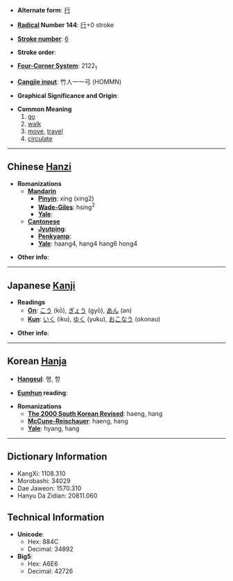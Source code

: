 * '''Alternate form''': [[行]]

* '''[[Wiktionary:Chinese radical index| Radical]] Number 144''': [[Wiktionary:Chinese radical index 行|行]]+0 stroke

* '''[[Wiktionary:Chinese total strokes index|Stroke number]]''': [[Wiktionary:Chinese total strokes index 6|6]]

* '''Stroke order''': 

* '''[[Wiktionary:Chinese four corner index|Four-Corner System]]''': 2122<sub>1</sub>

* '''[[Wiktionary:Chinese Cangjie index|Cangjie input]]''': 竹人一一弓 (HOMMN)

* '''Graphical Significance and Origin''': 

* '''Common Meaning'''
*#[[go]]
*# [[walk]]
*# [[move]], [[travel]]
*# [[circulate]]

----

== Chinese [[Hanzi]] ==

* '''Romanizations'''
** '''[[Mandarin]]'''
*** '''[[Pinyin]]''': xíng (xing2)
*** '''[[Wade-Giles]]''': hsing<sup>2</sup>
*** '''[[Yale]]''': 
** '''[[Cantonese]]'''
*** '''[[Jyutping]]''':
*** '''[[Penkyamp]]''': 
*** '''[[Yale]]''': haang4, hang4 hang6 hong4

* '''Other info''': 

----

== Japanese [[Kanji]] ==

* '''Readings'''
** '''[[On]]''': [[こう]] (kō), [[ぎょう]] (gyō), [[あん]] (an)
** '''[[Kun]]''': [[いく]] (iku), [[ゆく]] (yuku), [[おこなう]] (okonau)

* '''Other info''':  

----

== Korean [[Hanja]] ==

* '''[[Hangeul]]''': 행, 항

* '''[[Eumhun]] reading''': 

* '''Romanizations'''
** '''[[The 2000 South Korean Revised Romanization|The 2000 South Korean Revised]]''': haeng, hang
** '''[[McCune-Reischauer]]''': haeng, hang
** '''[[Yale]]''': hyang, hang

----

== Dictionary Information ==

* KangXi: 1108.310
* Morobashi: 34029
* Dae Jaweon: 1570.310
* Hanyu Da Zidian: 20811.060

== Technical Information ==

* '''Unicode''':
** Hex: 884C
** Decimal: 34892
* '''Big5''':
** Hex: A6E6
** Decimal: 42726
